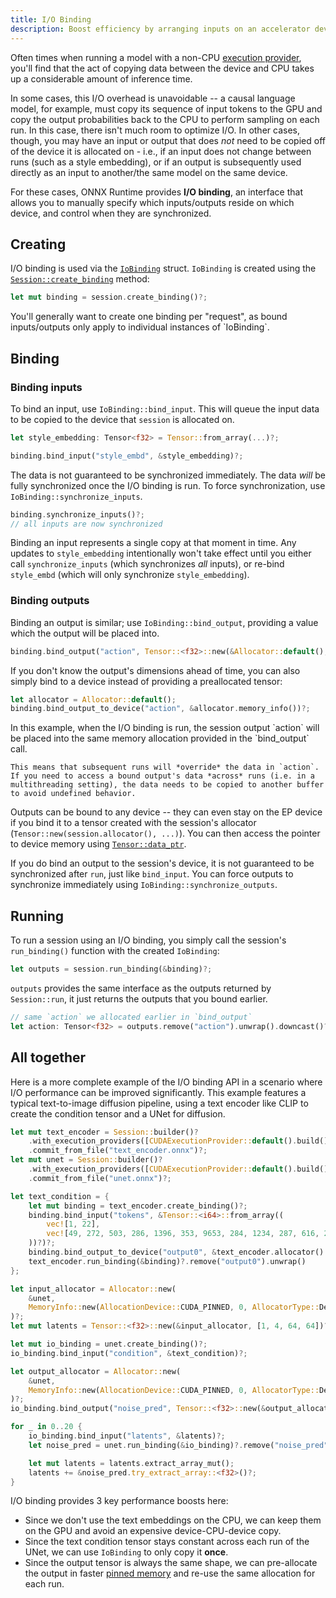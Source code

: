 ```yaml
---
title: I/O Binding
description: Boost efficiency by arranging inputs on an accelerator device prior to graph execution.
---
```



Often times when running a model with a non-CPU [execution provider](/perf/execution-providers), you'll find that the act of copying data between the device and CPU takes up a considerable amount of inference time.

In some cases, this I/O overhead is unavoidable -- a causal language model, for example, must copy its sequence of input tokens to the GPU and copy the output probabilities back to the CPU to perform sampling on each run. In this case, there isn't much room to optimize I/O. In other cases, though, you may have an input or output that does *not* need to be copied off of the device it is allocated on - i.e., if an input does not change between runs (such as a style embedding), or if an output is subsequently used directly as an input to another/the same model on the same device.

For these cases, ONNX Runtime provides **I/O binding**, an interface that allows you to manually specify which inputs/outputs reside on which device, and control when they are synchronized.

## Creating
I/O binding is used via the [`IoBinding`](https://docs.rs/ort/2.0.0-rc.9/ort/io_binding/struct.IoBinding.html) struct. `IoBinding` is created using the [`Session::create_binding`](https://docs.rs/ort/2.0.0-rc.9/ort/session/struct.Session.html#method.create_binding) method:

```rs
let mut binding = session.create_binding()?;
```

<Callout>
    You'll generally want to create one binding per "request", as bound inputs/outputs only apply to individual instances of `IoBinding`.
</Callout>

## Binding
### Binding inputs
To bind an input, use `IoBinding::bind_input`. This will queue the input data to be copied to the device that `session` is allocated on.
```rs
let style_embedding: Tensor<f32> = Tensor::from_array(...)?;

binding.bind_input("style_embd", &style_embedding)?;
```

The data is not guaranteed to be synchronized immediately. The data *will* be fully synchronized once the I/O binding is run. To force synchronization, use `IoBinding::synchronize_inputs`.
```rs
binding.synchronize_inputs()?;
// all inputs are now synchronized
```

Binding an input represents a single copy at that moment in time. Any updates to `style_embedding` intentionally won't take effect until you either call `synchronize_inputs` (which synchronizes *all* inputs), or re-bind `style_embd` (which will only synchronize `style_embedding`).

### Binding outputs
Binding an output is similar; use `IoBinding::bind_output`, providing a value which the output will be placed into.
```rs
binding.bind_output("action", Tensor::<f32>::new(&Allocator::default(), [1, 32])?)?;
```

If you don't know the output's dimensions ahead of time, you can also simply bind to a device instead of providing a preallocated tensor:
```rs
let allocator = Allocator::default();
binding.bind_output_to_device("action", &allocator.memory_info())?;
```

<Callout>
    In this example, when the I/O binding is run, the session output `action` will be placed into the same memory allocation provided in the `bind_output` call.
    
    This means that subsequent runs will *override* the data in `action`. If you need to access a bound output's data *across* runs (i.e. in a multithreading setting), the data needs to be copied to another buffer to avoid undefined behavior.
</Callout>

Outputs can be bound to any device -- they can even stay on the EP device if you bind it to a tensor created with the session's allocator (`Tensor::new(session.allocator(), ...)`). You can then access the pointer to device memory using [`Tensor::data_ptr`](https://docs.rs/ort/2.0.0-rc.9/ort/value/type.Tensor.html#method.data_ptr).

If you do bind an output to the session's device, it is not guaranteed to be synchronized after `run`, just like `bind_input`. You can force outputs to synchronize immediately using `IoBinding::synchronize_outputs`.

## Running
To run a session using an I/O binding, you simply call the session's `run_binding()` function with the created `IoBinding`:
```rs
let outputs = session.run_binding(&binding)?;
```

`outputs` provides the same interface as the outputs returned by `Session::run`, it just returns the outputs that you bound earlier.
```rs
// same `action` we allocated earlier in `bind_output`
let action: Tensor<f32> = outputs.remove("action").unwrap().downcast()?;
```

## All together
Here is a more complete example of the I/O binding API in a scenario where I/O performance can be improved significantly. This example features a typical text-to-image diffusion pipeline, using a text encoder like CLIP to create the condition tensor and a UNet for diffusion.

```rs
let mut text_encoder = Session::builder()?
	.with_execution_providers([CUDAExecutionProvider::default().build()])?
	.commit_from_file("text_encoder.onnx")?;
let mut unet = Session::builder()?
	.with_execution_providers([CUDAExecutionProvider::default().build()])?
	.commit_from_file("unet.onnx")?;

let text_condition = {
    let mut binding = text_encoder.create_binding()?;
    binding.bind_input("tokens", &Tensor::<i64>::from_array((
        vec![1, 22],
        vec![49, 272, 503, 286, 1396, 353, 9653, 284, 1234, 287, 616, 2438, 11, 7926, 13, 3423, 338, 3362, 25, 12520, 238, 242]
    ))?)?;
    binding.bind_output_to_device("output0", &text_encoder.allocator().memory_info())?;
    text_encoder.run_binding(&binding)?.remove("output0").unwrap()
};

let input_allocator = Allocator::new(
	&unet,
	MemoryInfo::new(AllocationDevice::CUDA_PINNED, 0, AllocatorType::Device, MemoryType::CPUInput)?
)?;
let mut latents = Tensor::<f32>::new(&input_allocator, [1, 4, 64, 64])?;

let mut io_binding = unet.create_binding()?;
io_binding.bind_input("condition", &text_condition)?;

let output_allocator = Allocator::new(
	&unet,
	MemoryInfo::new(AllocationDevice::CUDA_PINNED, 0, AllocatorType::Device, MemoryType::CPUOutput)?
)?;
io_binding.bind_output("noise_pred", Tensor::<f32>::new(&output_allocator, [1, 4, 64, 64])?)?;

for _ in 0..20 {
	io_binding.bind_input("latents", &latents)?;
	let noise_pred = unet.run_binding(&io_binding)?.remove("noise_pred").unwrap();

	let mut latents = latents.extract_array_mut();
	latents += &noise_pred.try_extract_array::<f32>()?;
}
```

I/O binding provides 3 key performance boosts here:
- Since we don't use the text embeddings on the CPU, we can keep them on the GPU and avoid an expensive device-CPU-device copy.
- Since the text condition tensor stays constant across each run of the UNet, we can use `IoBinding` to only copy it **once**.
- Since the output tensor is always the same shape, we can pre-allocate the output in faster [pinned memory](/perf/memory) and re-use the same allocation for each run.
